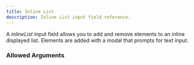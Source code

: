 ```yaml
---
title: Inline List
description: Inline List input field reference.
---
```



<InputFieldInfo type={InputFieldType.INLINE_LIST}></InputFieldInfo>

A _inlineList_ input field allows you to add and remove elements to an inline displayed list.
Elements are added with a modal that prompts for text input.

### Allowed Arguments

<InputFieldAllowedArguments type={InputFieldType.INLINE_LIST}></InputFieldAllowedArguments>
